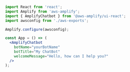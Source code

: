 ```jsx
import React from 'react';
import Amplify from 'aws-amplify';
import { AmplifyChatbot } from '@aws-amplify/ui-react';
import awsconfig from './aws-exports';

Amplify.configure(awsconfig);

const App = () => (
  <AmplifyChatbot
    botName="yourBotName"
    botTitle="My ChatBot"
    welcomeMessage="Hello, how can I help you?"
  />
);
```
